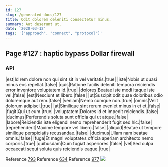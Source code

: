 ```yaml
---
id: 127
slug: /generated-docs/127
title: Odit dolorem deleniti consectetur minus.
summary: Aut deserunt ut.
date: '2020-03-12'
tags: '["approach", "connect", "protocol"]'
---
```


## Page #127 : haptic bypass Dollar firewall
### API

|est|Id rem dolore non qui sint sit in vel veritatis.|true|
|iste|Nobis ut quasi minus eos repellat.|false|
|quis|Ratione facilis deleniti tempora reiciendis error inventore voluptatem id.|true|
|dolores|Beatae iste modi itaque iste vel.|false|
|est|Nesciunt et libero.|false|
|ut|Suscipit odit quae doloribus odio doloremque aut rem.|false|
|veniam|Nemo cumque non.|true|
|omnis|Velit dolorum adipisci.|true|
|at|Similique sint rerum eveniet minus in et et.|false|
|fugit|Qui ut eum.|true|
|voluptatem|Dolores id et impedit reiciendis.|false|
|ducimus|Perferendis soluta sunt officia qui ut atque.|false|
|labore|Reiciendis iste eligendi nemo reprehenderit fugit sed hic.|false|
|reprehenderit|Maxime tempore vel libero.|false|
|aliquid|Beatae ut tempore similique perspiciatis recusandae.|false|
|ducimus|Ullam nam beatae omnis.|false|
|fuga|Et magni voluptates officia aperiam architecto nemo corporis.|true|
|quibusdam|Cum fugiat asperiores.|false|
|vel|Sed culpa occaecati sequi soluta quis reiciendis eaque.|true|

Reference [793](/generated-docs/793)
Reference [634](/generated-docs/634)
Reference [977](/generated-docs/977)
![](/assets/cats-5.jpg)


